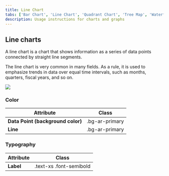 ```yaml
---
title: Line Chart
tabs: ['Bar Chart', 'Line Chart', 'Quadrant Chart', 'Tree Map', 'Waterfall Chart']
description: Usage instructions for charts and graphs
---
```


## Line charts

A line chart is a chart that shows information as a series of data points connected by straight line segments.

The line chart is very common in many fields. As a rule, it is used to emphasize trends in data over equal time intervals, such as months, quarters, fiscal years, and so on.

<Row>
<Column colLg={10}>

<img src="https://res.cloudinary.com/dgcfg5cwe/image/upload/v1646286732/Line_chart_fa7w7e.svg"></img>

</Column>
</Row>

### Color

<table>
    <thead>
        <tr>
            <th>Attribute</th>  
            <th>Class</th>
        </tr>
    </thead>
    <tbody>
        <tr>
            <td><strong>Data Point (background color)</strong></td>
            <td class="color-name"><span class="code">.bg-ar-primary</span></td>     
        </tr>
           <tr>
            <td><strong>Line</strong></td>
            <td class="color-name"><span class="code">.bg-ar-primary</span></td>     
        </tr>
    </tbody>
</table>

### Typography

<table>
    <thead>
        <tr>
            <th>Attribute</th>  
            <th>Class</th>
        </tr>
    </thead>
    <tbody>
        <tr>
            <td><strong>Label</strong></td>
            <td class="color-name"><span class="code">.text-xs</span> <span class="code">.font-semibold</span></td>     
        </tr>
    </tbody>
</table>
